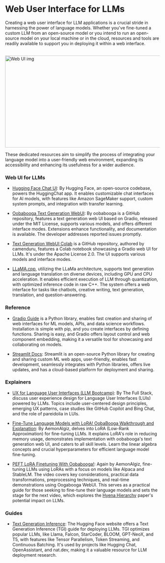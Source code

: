 # Web User Interface for LLMs

Creating a web user interface for LLM applications is a crucial stride in harnessing the power of language models. Whether you've fine-tuned a custom LLM from an open-source model or you intend to run an open-source model on your local machine or in the cloud, resources and tools are readily available to support you in deploying it within a web interface.

<br/>


<div style={{ position: "relative" }}>
  <Image
    src="/static/img/webUI.png"
    alt="Web UI img"
    height="300"
    width="1000"
    priority
  />
</div>

These dedicated resources aim to simplify the process of integrating your language model into a user-friendly web environment, expanding its accessibility and enhancing its usefulness for a wider audience.

### Web UI for LLMs

- [Hugging Face Chat UI](https://github.com/huggingface/chat-ui): By Hugging Face, an open-source codebase, powers the HuggingChat app. It enables customizable chat interfaces for AI models, with features like Amazon SageMaker support, custom system prompts, and integration with transfer learning.

- [Oobabooga Text Generation WebUI](https://github.com/oobabooga/text-generation-webui): By oobabooga is a GitHub repository, features a text generation web UI based on Gradio, released under the MIT License, supports various models, and offers different interface modes. Extensions enhance functionality, and documentation is available. The developer addresses reported issues promptly.

- [Text Generation WebUI Colab](https://github.com/camenduru/text-generation-webui-colab) is a GitHub repository, authored by camenduru, features a Colab notebook showcasing a Gradio web UI for LLMs. It's under the Apache License 2.0. The UI supports various models and interface modes.

- [LLaMA.cpp](https://github.com/ggerganov/llama.cpp), utilizing the LLaMa architecture, supports text generation and language translation on diverse devices, including GPU and CPU acceleration. It enables efficient execution of LLM through quantization, with optimized inference code in raw C++. The system offers a web interface for tasks like chatbots, creative writing, text generation, translation, and question-answering. 

### Reference

- [Gradio Guide](https://www.gradio.app/guides) is a Python library, enables fast creation and sharing of web interfaces for ML models, APIs, and data science workflows. Installation is simple with pip, and you create interfaces by defining functions. Sharing is easy, and Gradio offers layout control and web component embedding, making it a versatile tool for showcasing and collaborating on models.

- [Streamlit Docs](https://docs.streamlit.io/): Streamlit is an open-source Python library for creating and sharing custom ML web apps, user-friendly, enables fast development, seamlessly integrates with Python libraries, offers live updates, and has a cloud-based platform for deployment and sharing.


### Explainers

- [UX for Language User Interfaces (LLM Bootcamp)](https://www.youtube.com/watch?v=l5mG4z343qg): By The Full Stack, discuss user experience design for Language User Interfaces (LUIs) powered by LLMs. Topics include user-centered design principles, emerging UX patterns, case studies like GitHub Copilot and Bing Chat, and the role of pareidolia in LUIs.

- [Fine-Tune Language Models with LoRA! OobaBooga Walkthrough and Explanation](https://www.youtube.com/watch?v=7pdEK9ckDQ8): By AemonAlgiz, delves into LoRA (Low-Rank Approximation) for fine-tuning LLMs. It explains LoRA's role in reducing memory usage, demonstrates implementation with oobabooga's text generation web UI, and caters to all skill levels. Learn the linear algebra concepts and crucial hyperparameters for efficient language model fine-tuning.

- [PEFT LoRA Finetuning With Oobabooga!](https://www.youtube.com/watch?v=LjJ8hgnTYfs): Again by AemonAlgiz, fine-tuning LLMs using LoRAs with a focus on models like Alpaca and StableLM. The video covers key considerations, practical data transformations, preprocessing techniques, and real-time demonstrations using Oogabooga WebUI. This serves as a practical guide for those seeking to fine-tune their language models and sets the stage for the next video, which explores the <a class="link" target="_blank" href="https://arxiv.org/abs/2302.10866">Hyena Hierarchy</a> paper's potential impact on LLMs.

### Guides

- [Text Generation Inference](https://huggingface.co/docs/text-generation-inference/index): The Hugging Face website offers a Text Generation Inference (TGI) guide for deploying LLMs. TGI optimizes popular LLMs, like Llama, Falcon, StarCoder, BLOOM, GPT-NeoX, and T5, with features like Tensor Parallelism, Token Streaming, and Continuous Batching. It's used by projects like Hugging Chat, OpenAssistant, and nat.dev, making it a valuable resource for LLM deployment research.

